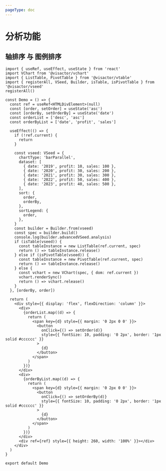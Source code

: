 ```yaml
---
pageType: doc
---
```


# 分析功能

## 轴排序 与 图例排序

```tsx direction=vertical
import { useRef, useEffect, useState } from 'react'
import VChart from '@visactor/vchart'
import { ListTable, PivotTable } from '@visactor/vtable'
import { registerAll, VSeed, Builder, isTable, isPivotTable } from '@visactor/vseed'
registerAll()

const Demo = () => {
  const ref = useRef<HTMLDivElement>(null)
  const [order, setOrder] = useState('asc')
  const [orderBy, setOrderBy] = useState('date')
  const orderList = ['desc', 'asc']
  const orderByList = ['date', 'profit', 'sales']

  useEffect(() => {
    if (!ref.current) {
      return
    }

    const vseed: VSeed = {
      chartType: 'barParallel',
      dataset: [
        { date: '2019', profit: 10, sales: 100 },
        { date: '2020', profit: 30, sales: 200 },
        { date: '2021', profit: 30, sales: 300 },
        { date: '2022', profit: 50, sales: 400 },
        { date: '2023', profit: 40, sales: 500 },
      ],
      sort: {
        order,
        orderBy,
      },
      sortLegend: {
        order,
      },
    }
    const builder = Builder.from(vseed)
    const spec = builder.build()
    console.log(builder.advancedVSeed.analysis)
    if (isTable(vseed)) {
      const tableInstance = new ListTable(ref.current, spec)
      return () => tableInstance.release()
    } else if (isPivotTable(vseed)) {
      const tableInstance = new PivotTable(ref.current, spec)
      return () => tableInstance.release()
    } else {
      const vchart = new VChart(spec, { dom: ref.current })
      vchart.renderSync()
      return () => vchart.release()
    }
  }, [orderBy, order])

  return (
    <div style={{ display: 'flex', flexDirection: 'column' }}>
      <div>
        {orderList.map((d) => {
          return (
            <span key={d} style={{ margin: '0 2px 0 0' }}>
              <button
                onClick={() => setOrder(d)}
                style={{ fontSize: 10, padding: '0 2px', border: '1px solid #cccccc' }}
              >
                {d}
              </button>
            </span>
          )
        })}
      </div>
      <div>
        {orderByList.map((d) => {
          return (
            <span key={d} style={{ margin: '0 2px 0 0' }}>
              <button
                onClick={() => setOrderBy(d)}
                style={{ fontSize: 10, padding: '0 2px', border: '1px solid #cccccc' }}
              >
                {d}
              </button>
            </span>
          )
        })}
      </div>
      <div ref={ref} style={{ height: 260, width: '100%' }}></div>
    </div>
  )
}

export default Demo
```
